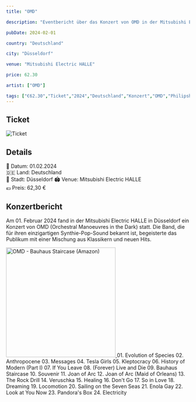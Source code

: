 ```yaml
---
title: "OMD"

description: "Eventbericht über das Konzert von OMD in der Mitsubishi Electric HALLE in Düsseldorf."

pubDate: 2024-02-01

country: "Deutschland"

city: "Düsseldorf"

venue: "Mitsubishi Electric HALLE"

price: 62.30

artist: ["OMD"]

tags: ["€62.30","Ticket","2024","Deutschland","Konzert","OMD","Philipshalle","Düsseldorf"]
---
```


## Ticket

![Ticket](../../../gallery/2024/02-01/2024-02-01_20-00-00.jpg)

## Details
📅 Datum: 01.02.2024  
🇩🇪 Land: Deutschland  
📍 Stadt: Düsseldorf
🏟️ Venue: Mitsubishi Electric HALLE  
💶 Preis: 62,30 €  

## Konzertbericht

Am 01. Februar 2024 fand in der Mitsubishi Electric HALLE in Düsseldorf ein Konzert von OMD (Orchestral Manoeuvres in the Dark) statt. 
Die Band, die für ihren einzigartigen Synthie-Pop-Sound bekannt ist, begeisterte das Publikum mit einer Mischung aus Klassikern und neuen Hits.

<Card title="Album" icon="seti:audio">
  <a href="https://www.amazon.de/dp/B0CGB3MGGR?tag=mysteryland-21" target="_blank" rel="noopener noreferrer">
    <img src="https://m.media-amazon.com/images/I/81hsuIAqI+L._SL1500_.jpg" alt="OMD - Bauhaus Staircase (Amazon)" width="300" />
  </a>
</Card>


<Card title="Setlist" icon="list-format">
01. Evolution of Species 
02. Anthropocene
03. Messages
04. Tesla Girls
05. Kleptocracy
06. History of Modern (Part I)
07. If You Leave
08. (Forever) Live and Die
09. Bauhaus Staircase
10. Souvenir
11. Joan of Arc
12. Joan of Arc (Maid of Orleans)
13. The Rock Drill
14. Veruschka
15. Healing
16. Don't Go
17. So in Love
18. Dreaming
19. Locomotion
20. Sailing on the Seven Seas
21. Enola Gay
22. Look at You Now
23. Pandora's Box
24. Electricity
</Card>

<LinkCard
    title="Mehr Informationen"
    href="https://fanieng.com/2024/02/01/2024-02-01-omd-duesseldorf-mitsubishi-electric-halle/"
/>
